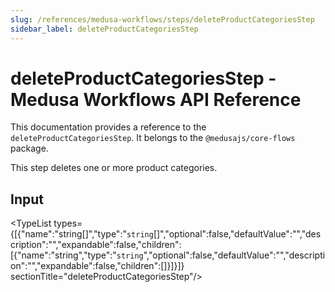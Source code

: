 ```yaml
---
slug: /references/medusa-workflows/steps/deleteProductCategoriesStep
sidebar_label: deleteProductCategoriesStep
---
```



# deleteProductCategoriesStep - Medusa Workflows API Reference

This documentation provides a reference to the `deleteProductCategoriesStep`. It belongs to the `@medusajs/core-flows` package.

This step deletes one or more product categories.

## Input

<TypeList types={[{"name":"string[]","type":"`string`[]","optional":false,"defaultValue":"","description":"","expandable":false,"children":[{"name":"string","type":"`string`","optional":false,"defaultValue":"","description":"","expandable":false,"children":[]}]}]}  sectionTitle="deleteProductCategoriesStep"/>
